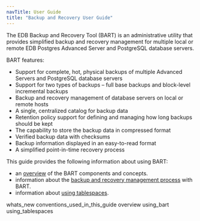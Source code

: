 ```yaml
---
navTitle: User Guide
title: "Backup and Recovery User Guide"
---
```




The EDB Backup and Recovery Tool (BART) is an administrative utility that provides simplified backup and recovery management for multiple local or remote EDB Postgres Advanced Server and PostgreSQL database servers.

BART features:

-   Support for complete, hot, physical backups of multiple Advanced Servers and PostgreSQL database servers
-   Support for two types of backups – full base backups and block-level incremental backups
-   Backup and recovery management of database servers on local or remote hosts
-   A single, centralized catalog for backup data
-   Retention policy support for defining and managing how long backups should be kept
-   The capability to store the backup data in compressed format
-   Verified backup data with checksums
-   Backup information displayed in an easy-to-read format
-   A simplified point-in-time recovery process

This guide provides the following information about using BART:

-   an [overview](#overview) of the BART components and concepts.
-   information about the [backup and recovery management process](04_using_bart/#using_bart) with BART.
-   information about [using tablespaces](#using_tablespaces).

<div class="toctree" maxdepth="3">

whats\_new conventions\_used\_in\_this\_guide overview using\_bart using\_tablespaces

</div>
